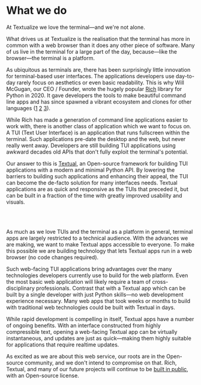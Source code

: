 
<div className="container container--text">

# What we do

At Textualize we love the terminal&mdash;and we're not alone.

What drives us at Textualize is the realisation that the terminal has more in common with a web browser than it does any other piece of software. Many of us live in the terminal for a large part of the day, because&mdash;like the browser&mdash;the terminal is a platform.

As ubiquitous as terminals are, there has been surprisingly little innovation for terminal-based user interfaces. The applications developers use day-to-day rarely focus on aesthetics or even basic readability. This is why Will McGugan, our CEO / Founder, wrote the hugely popular [Rich](https://github.com/Textualize/rich) library for Python in 2020. It gave developers the tools to make beautiful command line apps and has since spawned a vibrant ecosystem and clones for other languages ([1] [2] [3]).

While Rich has made a generation of command line applications easier to work with, there is another class of application which we want to focus on. A TUI (Text User Interface) is an application that runs fullscreen within the terminal. Such applications pre-date the desktop and the web, but never really went away. Developers are still building TUI applications using awkward decades old APIs that don't fully exploit the terminal's potential.

Our answer to this is [Textual](https://github.com/Textualize/textual), an Open-source framework for building TUI applications with a modern and minimal Python API. By lowering the barriers to building such applications and enhancing their appeal, the TUI can become the de-facto solution for many interfaces needs. Textual applications are as quick and responsive as the TUIs that preceded it, but can be built in a fraction of the time with greatly improved usability and visuals.

<br />
<Terminal videoUrl="/video/textual.mp4" />
<br />

As much as we love TUIs and the terminal as a platform in general, terminal apps are largely restricted to a technical audience. With the advances we are making, we want to make Textual apps accessible to everyone. To make this possible we are building technology that lets Textual apps run in a web browser (no code changes required).

Such web-facing TUI applications bring advantages over the many technologies developers currently use to build for the web platform. Even the most basic web application will likely require a team of cross-disciplinary professionals. Contrast that with a Textual app which can be built by a single developer with just Python skills&mdash;no web development experience necessary. Many web apps that took weeks or months to build with traditional web technologies could be built with Textual in days.

While rapid development is compelling in itself, Textual apps have a number of ongoing benefits. With an interface constructed from highly compressible text, opening a web-facing Textual app can be virtually instantaneous, and updates are just as quick&mdash;making them highly suitable for applications that require realtime updates.

As excited as we are about this web service, our roots are in the Open-source community, and we don't intend to compromise on that. Rich, Textual, and many of our future projects will continue to be [built in public](https://github.com/textualize), with an Open-source license.

[1]: https://github.com/spectreconsole/spectre.console
[2]: https://github.com/FedeClaudi/Term.jl
[3]: https://awilum.github.io/thermage/

</div>
